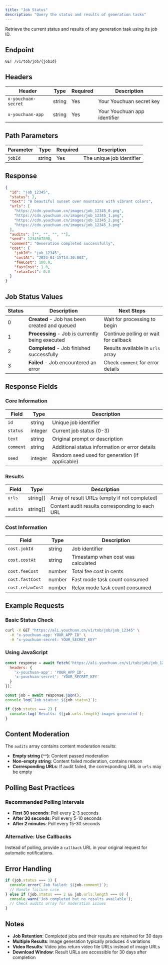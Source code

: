 ```yaml
---
title: "Job Status"
description: "Query the status and results of generation tasks"
---
```


Retrieve the current status and results of any generation task using its job ID.

## Endpoint

```
GET /v1/tob/job/{jobId}
```

## Headers

| Header | Type | Required | Description |
|--------|------|----------|-------------|
| `x-youchuan-secret` | string | Yes | Your Youchuan secret key |
| `x-youchuan-app` | string | Yes | Your Youchuan app identifier |

## Path Parameters

| Parameter | Type | Required | Description |
|-----------|------|----------|-------------|
| `jobId` | string | Yes | The unique job identifier |

## Response

```json
{
  "id": "job_12345",
  "status": 2,
  "text": "A beautiful sunset over mountains with vibrant colors",
  "urls": [
    "https://cdn.youchuan.cn/images/job_12345_0.png",
    "https://cdn.youchuan.cn/images/job_12345_1.png",
    "https://cdn.youchuan.cn/images/job_12345_2.png",
    "https://cdn.youchuan.cn/images/job_12345_3.png"
  ],
  "audits": ["", "", "", ""],
  "seed": 1234567890,
  "comment": "Generation completed successfully",
  "cost": {
    "jobId": "job_12345",
    "costAt": "2024-01-15T14:30:00Z",
    "feeCost": 100.0,
    "fastCost": 1.0,
    "relaxCost": 0.0
  }
}
```

## Job Status Values

| Status | Description | Next Steps |
|--------|-------------|------------|
| 0 | **Created** - Job has been created and queued | Wait for processing to begin |
| 1 | **Processing** - Job is currently being executed | Continue polling or wait for callback |
| 2 | **Completed** - Job finished successfully | Results available in `urls` array |
| 3 | **Failed** - Job encountered an error | Check `comment` for error details |

## Response Fields

### Core Information
| Field | Type | Description |
|-------|------|-------------|
| `id` | string | Unique job identifier |
| `status` | integer | Current job status (0-3) |
| `text` | string | Original prompt or description |
| `comment` | string | Additional status information or error details |
| `seed` | integer | Random seed used for generation (if applicable) |

### Results
| Field | Type | Description |
|-------|------|-------------|
| `urls` | string[] | Array of result URLs (empty if not completed) |
| `audits` | string[] | Content audit results corresponding to each URL |

### Cost Information
| Field | Type | Description |
|-------|------|-------------|
| `cost.jobId` | string | Job identifier |
| `cost.costAt` | string | Timestamp when cost was calculated |
| `cost.feeCost` | number | Total fee cost in cents |
| `cost.fastCost` | number | Fast mode task count consumed |
| `cost.relaxCost` | number | Relax mode task count consumed |

## Example Requests

### Basic Status Check
```bash
curl -X GET "https://ali.youchuan.cn/v1/tob/job/job_12345" \
  -H "x-youchuan-app: YOUR_APP_ID" \
  -H "x-youchuan-secret: YOUR_SECRET_KEY"
```

### Using JavaScript
```javascript
const response = await fetch('https://ali.youchuan.cn/v1/tob/job/job_12345', {
  headers: {
    'x-youchuan-app': 'YOUR_APP_ID',
    'x-youchuan-secret': 'YOUR_SECRET_KEY'
  }
});

const job = await response.json();
console.log(`Job status: ${job.status}`);

if (job.status === 2) {
  console.log(`Results: ${job.urls.length} images generated`);
}
```

## Content Moderation

The `audits` array contains content moderation results:

- **Empty string (`""`)**: Content passed moderation
- **Non-empty string**: Content failed moderation, contains reason
- **Corresponding URLs**: If audit failed, the corresponding URL in `urls` may be empty

## Polling Best Practices

### Recommended Polling Intervals
- **First 30 seconds**: Poll every 2-3 seconds
- **After 30 seconds**: Poll every 5-10 seconds
- **After 2 minutes**: Poll every 15-30 seconds

### Alternative: Use Callbacks
Instead of polling, provide a `callback` URL in your original request for automatic notifications.

## Error Handling

```javascript
if (job.status === 3) {
  console.error(`Job failed: ${job.comment}`);
  // Handle failure case
} else if (job.status === 2 && job.urls.length === 0) {
  console.warn('Job completed but no results available');
  // Check audits array for moderation issues
}
```

## Notes

- **Job Retention**: Completed jobs and their results are retained for 30 days
- **Multiple Results**: Image generation typically produces 4 variations
- **Video Results**: Video jobs return video file URLs instead of image URLs
- **Download Window**: Result URLs are accessible for 30 days after completion